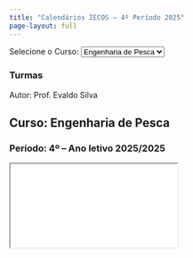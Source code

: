 ```yaml
---
title: "Calendários IECOS – 4º Período 2025"
page-layout: full
---
```


<div class="wrapper">

<!-- ====== SIDEBAR ====== -->
<aside class="sidebar">

<label for="courseSelect" class="sidebar-label">Selecione o Curso:</label>
<select id="courseSelect" onchange="changeCourse(this.value)">
  <option value="EP">Engenharia de Pesca</option>
  <option value="CB">Ciências Biológicas</option>
  <option value="CN">Ciências Naturais</option>
</select>

### Turmas
<div id="turmaList"></div>

<div class="sidebar-footer">
  Autor: Prof. Evaldo Silva
</div>
</aside>

<!-- ====== CONTEÚDO PRINCIPAL ====== -->
<section class="content">

## Curso: <span id="courseName">Engenharia de Pesca</span>
### Período: 4º – Ano letivo 2025/2025

<iframe id="calendarFrame"
        src="resources/calendarios/EP_T2025_4P-2025.html">
</iframe>

</section>
</div>

<!-- ====== SCRIPT ========= -->
<script>
const courses = {
  EP: { name: "Engenharia de Pesca", prefix: "EP_T", turmas: ["2022","2023","2024","2025"], defaultTurma: "2025" },
  CB: { name: "Ciências Biológicas", prefix: "CB_T", turmas: ["2022","2023","2024","2025"], defaultTurma: "2025" },
  CN: { name: "Ciências Naturais",  prefix: "CN_T", turmas: ["2022","2023","2024","2025"], defaultTurma: "2025" }
};

// gera links de turma
function loadTurmas(courseKey){
  const box = document.getElementById('turmaList');
  box.innerHTML = '';
  courses[courseKey].turmas.forEach(yr => {
    const a = document.createElement('a');
    a.href = '#';
    a.textContent = yr;
    a.onclick = e => { e.preventDefault(); showCalendar(courseKey, yr); };
    box.appendChild(a);
  });
}

// troca de curso
function changeCourse(courseKey){
  const c = courses[courseKey];
  document.getElementById('courseName').textContent = c.name;
  loadTurmas(courseKey);
  showCalendar(courseKey, c.defaultTurma);
  document.getElementById('courseSelect').value = courseKey;
}

// exibe calendário
function showCalendar(courseKey, turma){
  const c = courses[courseKey];
  const src = `resources/calendarios/${c.prefix}${turma}_4P-2025.html`;
  document.getElementById('calendarFrame').src = src;

  // destaque visual
  Array.from(document.getElementById('turmaList').children)
       .forEach(a => a.classList.toggle('active', a.textContent === turma));
}

// inicialização
document.addEventListener('DOMContentLoaded', () => changeCourse('EP'));
</script>
